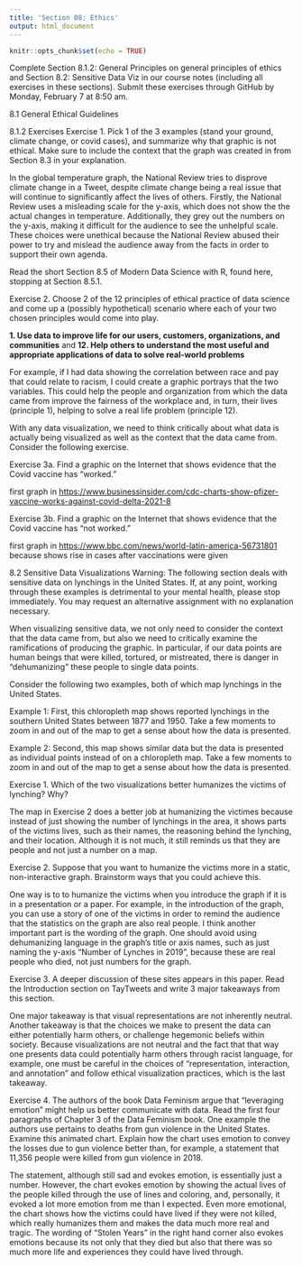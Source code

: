 ```yaml
---
title: 'Section 08: Ethics'
output: html_document
---
```


```r
knitr::opts_chunk$set(echo = TRUE)
```

Complete Section 8.1.2: General Principles on general principles of ethics and Section 8.2: Sensitive Data Viz in our course notes (including all exercises in these sections). Submit these exercises through GitHub by Monday, February 7 at 8:50 am.

8.1 General Ethical Guidelines

8.1.2 Exercises 
Exercise 1. Pick 1 of the 3 examples (stand your ground, climate change, or covid cases), and summarize why that graphic is not ethical. Make sure to include the context that the graph was created in from Section 8.3 in your explanation.

In the global temperature graph, the National Review tries to disprove climate change in a Tweet, despite climate change being a real issue that will continue to significantly affect the lives of others. Firstly, the National Review uses a misleading scale for the y-axis, which does not show the the actual changes in temperature. Additionally, they grey out the numbers on the y-axis, making it difficult for the audience to see the unhelpful scale. These choices were unethical because the National Review abused their power to try and mislead the audience away from the facts in order to support their own agenda.  

Read the short Section 8.5 of Modern Data Science with R, found here, stopping at Section 8.5.1.

Exercise 2. Choose 2 of the 12 principles of ethical practice of data science and come up a (possibly hypothetical) scenario where each of your two chosen principles would come into play.

**1. Use data to improve life for our users, customers, organizations, and communities** and **12. Help others to understand the most useful and appropriate applications of data to solve real-world problems** 

For example, if I had data showing the correlation between race and pay that could relate to racism, I could create a graphic portrays that the two variables. This could help the people and organization from which the data came from improve the fairness of the workplace and, in turn, their lives (principle 1), helping to solve a real life problem (principle 12). 


With any data visualization, we need to think critically about what data is actually being visualized as well as the context that the data came from. Consider the following exercise.

Exercise 3a. Find a graphic on the Internet that shows evidence that the Covid vaccine has “worked.”

first graph in <https://www.businessinsider.com/cdc-charts-show-pfizer-vaccine-works-against-covid-delta-2021-8>

Exercise 3b. Find a graphic on the Internet that shows evidence that the Covid vaccine has “not worked.”

first graph in <https://www.bbc.com/news/world-latin-america-56731801> because shows rise in cases after vaccinations were given


8.2 Sensitive Data Visualizations
Warning: The following section deals with sensitive data on lynchings in the United States. If, at any point, working through these examples is detrimental to your mental health, please stop immediately. You may request an alternative assignment with no explanation necessary.

When visualizing sensitive data, we not only need to consider the context that the data came from, but also we need to critically examine the ramifications of producing the graphic. In particular, if our data points are human beings that were killed, tortured, or mistreated, there is danger in “dehumanizing” these people to single data points.

Consider the following two examples, both of which map lynchings in the United States.

Example 1: First, this chloropleth map shows reported lynchings in the southern United States between 1877 and 1950. Take a few moments to zoom in and out of the map to get a sense about how the data is presented.

Example 2: Second, this map shows similar data but the data is presented as individual points instead of on a chloropleth map. Take a few moments to zoom in and out of the map to get a sense about how the data is presented.


Exercise 1. Which of the two visualizations better humanizes the victims of lynching? Why?

The map in Exercise 2 does a better job at humanizing the victimes because instead of just showing the number of lynchings in the area, it shows parts of the victims lives, such as their names, the reasoning behind the lynching, and their location. Although it is not much, it still reminds us that they are people and not just a number on a map. 

Exercise 2. Suppose that you want to humanize the victims more in a static, non-interactive graph. Brainstorm ways that you could achieve this.

One way is to to humanize the victims when you introduce the graph if it is in a presentation or a paper. For example, in the introduction of the graph, you can use a story of one of the victims in order to remind the audience that the statistics on the graph are also real people. I think another important part is the wording of the graph. One should avoid using dehumanizing language in the graph's title or axis names, such as just naming the y-axis "Number of Lynches in 2019", because these are real people who died, not just numbers for the graph. 

Exercise 3. A deeper discussion of these sites appears in this paper. Read the Introduction section on TayTweets and write 3 major takeaways from this section.

One major takeaway is that visual representations are not inherently neutral. Another takeaway is that the choices we make to present the data can either potentially harm others, or challenge hegemonic beliefs within society. Because visualizations are not neutral and the fact that that way one presents data could potentially harm others through racist language, for example, one must be careful in the choices of "representation, interaction, and annotation" and follow ethical visualization practices, which is the last takeaway. 

Exercise 4. The authors of the book Data Feminism argue that “leveraging emotion” might help us better communicate with data. Read the first four paragraphs of Chapter 3 of the Data Feminism book. One example the authors use pertains to deaths from gun violence in the United States. Examine this animated chart. Explain how the chart uses emotion to convey the losses due to gun violence better than, for example, a statement that 11,356 people were killed from gun violence in 2018.

The statement, although still sad and evokes emotion, is essentially just a number. However, the chart evokes emotion by showing the actual lives of the people killed through the use of lines and coloring, and, personally, it evoked a lot more emotion from me than I expected. Even more emotional, the chart shows how the victims could have lived if they were not killed, which really humanizes them and makes the data much more real and tragic. The wording of "Stolen Years" in the right hand corner also evokes emotions because its not only that they died but also that there was so much more life and experiences they could have lived through.